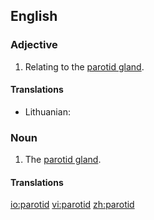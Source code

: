 ==English==

===Adjective===
{{en-adj|-}}

# Relating to the [[parotid gland]].

====Translations====
{{trans-top|relating to the parotid gland}}
* Lithuanian: {{t|lt|paausinis|xs=Lithuanian}}
{{trans-mid}}
{{trans-bottom}}

===Noun===
{{en-noun}}

# The [[parotid gland]].

====Translations====
{{trans-see|parotid gland}}

[[io:parotid]]
[[vi:parotid]]
[[zh:parotid]]